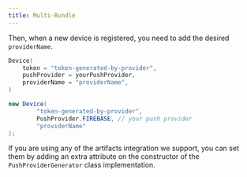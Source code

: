 ```yaml
---
title: Multi-Bundle
---
```



<MultiBundleContent/>

Then, when a new device is registered, you need to add the desired `providerName`.
<Tabs>
<TabItem value="kotlin" label="Kotlin">

```kotlin {4}
Device(
    token = "token-generated-by-provider",
    pushProvider = yourPushProvider,
    providerName = "providerName",
)
```
</TabItem>

<TabItem value="java" label="Java">

```java
new Device(
        "token-generated-by-provider",
        PushProvider.FIREBASE, // your push provider
        "providerName"
);
```
</TabItem>
</Tabs>

If you are using any of the artifacts integration we support, you can set them by adding an extra attribute on the constructor of the `PushProviderGenerator` class implementation.